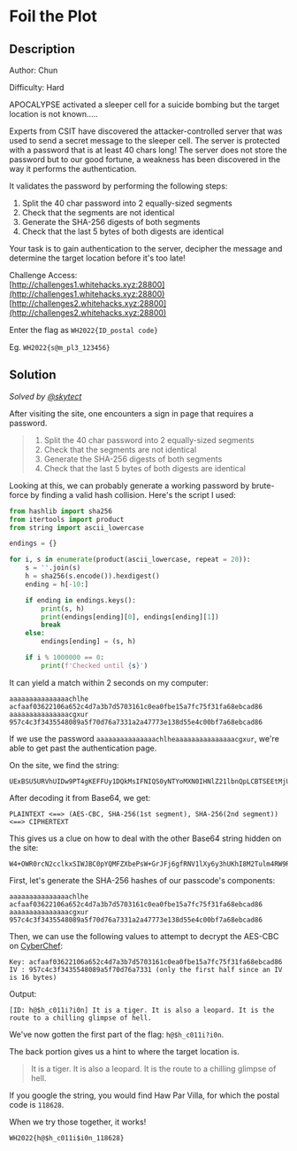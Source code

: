 # Foil the Plot

## Description

Author: Chun

Difficulty: Hard

APOCALYPSE activated a sleeper cell for a suicide bombing but the target
location is not known.....

Experts from CSIT have discovered the attacker-controlled server that was used
to send a secret message to the sleeper cell. The server is protected with a
password that is at least 40 chars long! The server does not store the password
but to our good fortune, a weakness has been discovered in the way it performs
the authentication.

It validates the password by performing the following steps:

1. Split the 40 char password into 2 equally-sized segments
2. Check that the segments are not identical
3. Generate the SHA-256 digests of both segments
4. Check that the last 5 bytes of both digests are identical

Your task is to gain authentication to the server, decipher the message and
determine the target location before it's too late!

Challenge Access: \
[http://challenges1.whitehacks.xyz:28800](http://challenges1.whitehacks.xyz:28800)
[http://challenges2.whitehacks.xyz:28800](http://challenges2.whitehacks.xyz:28800)

Enter the flag as `WH2022{ID_postal code}`

Eg. `WH2022{s@m_pl3_123456}`

## Solution

_Solved by [@skytect](https://github.com/skytect)_

After visiting the site, one encounters a sign in page that requires a password.

> 1. Split the 40 char password into 2 equally-sized segments
> 2. Check that the segments are not identical
> 3. Generate the SHA-256 digests of both segments
> 4. Check that the last 5 bytes of both digests are identical

Looking at this, we can probably generate a working password by brute-force by
finding a valid hash collision. Here's the script I used:

```python
from hashlib import sha256
from itertools import product
from string import ascii_lowercase

endings = {}

for i, s in enumerate(product(ascii_lowercase, repeat = 20)):
    s = ''.join(s)
    h = sha256(s.encode()).hexdigest()
    ending = h[-10:]

    if ending in endings.keys():
        print(s, h)
        print(endings[ending][0], endings[ending][1])
        break
    else:
        endings[ending] = (s, h)

    if i % 1000000 == 0:
        print(f'Checked until {s}')
```

It can yield a match within 2 seconds on my computer:

```
aaaaaaaaaaaaaaachlhe acfaaf03622106a652c4d7a3b7d5703161c0ea0fbe15a7fc75f31fa68ebcad86
aaaaaaaaaaaaaaacgxur 957c4c3f3435548089a5f70d76a7331a2a47773e138d55e4c00bf7a68ebcad86
```

If we use the password `aaaaaaaaaaaaaaachlheaaaaaaaaaaaaaaacgxur`, we're able to
get past the authentication page.

On the site, we find the string:

```
UExBSU5URVhUIDw9PT4gKEFFUy1DQkMsIFNIQS0yNTYoMXN0IHNlZ21lbnQpLCBTSEEtMjU2KDJuZCBzZWdtZW50KSkgPD09PiBDSVBIRVJURVhU
```

After decoding it from Base64, we get:

```
PLAINTEXT <==> (AES-CBC, SHA-256(1st segment), SHA-256(2nd segment)) <==> CIPHERTEXT
```

This gives us a clue on how to deal with the other Base64 string hidden on the
site:

```
W4+OWR0rcN2cclkxSIWJBC0pYQMFZXbePsW+GrJFj6gfRNV1lXy6y3hUKhI8M2Tulm4RW9RZnWKlNt/ZpTfaB82Irx5wnYdg4kilZIDzAB9HNk+5hnqgqam/uhqbixIbOT8OxeRsQZ8pd16qMg+v/A==
```

First, let's generate the SHA-256 hashes of our passcode's components:

```
aaaaaaaaaaaaaaachlhe acfaaf03622106a652c4d7a3b7d5703161c0ea0fbe15a7fc75f31fa68ebcad86
aaaaaaaaaaaaaaacgxur 957c4c3f3435548089a5f70d76a7331a2a47773e138d55e4c00bf7a68ebcad86
```

Then, we can use the following values to attempt to decrypt the AES-CBC on
[CyberChef](<https://gchq.github.io/CyberChef/#recipe=From_Base64('A-Za-z0-9%2B/%3D',true)AES_Decrypt(%7B'option':'Hex','string':'acfaaf03622106a652c4d7a3b7d5703161c0ea0fbe15a7fc75f31fa68ebcad86'%7D,%7B'option':'Hex','string':'957c4c3f3435548089a5f70d76a7331'%7D,'CBC','Raw','Raw',%7B'option':'Hex','string':''%7D,%7B'option':'Hex','string':''%7D)&input=VzQrT1dSMHJjTjJjY2xreFNJV0pCQzBwWVFNRlpYYmVQc1crR3JKRmo2Z2ZSTlYxbFh5NnkzaFVLaEk4TTJUdWxtNFJXOVJabldLbE50L1pwVGZhQjgySXJ4NXduWWRnNGtpbFpJRHpBQjlITmsrNWhucWdxYW0vdWhxYml4SWJPVDhPeGVSc1FaOHBkMTZxTWcrdi9BPT0>):

```
Key: acfaaf03622106a652c4d7a3b7d5703161c0ea0fbe15a7fc75f31fa68ebcad86
IV : 957c4c3f3435548089a5f70d76a7331 (only the first half since an IV is 16 bytes)
```

Output:

```
[ID: h@$h_c011i?i0n] It is a tiger. It is also a leopard. It is the route to a chilling glimpse of hell.
```

We've now gotten the first part of the flag: `h@$h_c011i?i0n`.

The back portion gives us a hint to where the target location is.

> It is a tiger. It is also a leopard. It is the route to a chilling glimpse of
> hell.

If you google the string, you would find Haw Par Villa, for which the postal
code is `118628`.

When we try those together, it works!

`WH2022{h@$h_c011i$i0n_118628}`
